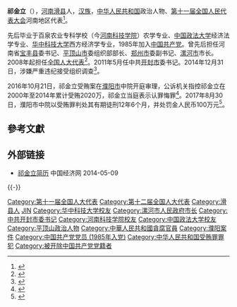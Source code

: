 '''祁金立'''（{{bd|1959年|7月20日|}}），[[河南省|河南]][[滑县|滑县]]人，[[汉族|汉族]]，[[中华人民共和国|中华人民共和国]]政治人物、[[第十一届全国人民代表大会|第十一届全国人民代表大会]]河南地区代表<ref>{{cite web|title=第十一届全国人大代表|url=http://news.xinhuanet.com/ziliao/2008-03/03/content_7708230.htm?node=36628|accessdate=2014-01-07|date=2008-03-03|publisher=新华网|archive-url=https://web.archive.org/web/20140110211415/http://news.xinhuanet.com/ziliao/2008-03/03/content_7708230.htm?node=36628|archive-date=2014-01-10|dead-url=no}}</ref>。

先后毕业于百泉农业专科学校（今[[河南科技学院|河南科技学院]]）农学专业、[[中国政法大学|中国政法大学]]经济法学专业、[[华中科技大学|华中科技大学]]西方经济学专业，1985年加入[[中国共产党|中国共产党]]。曾先后担任河南省[[宝丰县|宝丰县]]委书记、[[平顶山市|平顶山市]]委组织部部长、[[郑州市|郑州市]]委副书记、[[漯河市|漯河市]]市长。2008年起担任[[全国人民代表大会代表|全国人大代表]]<ref>{{cite news|title=全国人大代表信息-祁金立|url=http://210.82.31.1:8084/delegate/viewDelegate.action?dbid=111427|accessdate=2013-04-05|newspaper=全国人大网}}</ref>。2011年5月任中共[[开封市|开封市]]委书记。2014年12月31日，涉嫌严重违纪接受组织调查<ref>{{Cite web|title=河南开封市委书记祁金立涉严重违纪正接受调查|url=http://news.163.com/14/1231/20/AEQOI7T400014JB6.html|access-date=2014-12-31|publisher=网易|archive-url=https://web.archive.org/web/20141231185928/http://news.163.com/14/1231/20/AEQOI7T400014JB6.html|archive-date=2014-12-31|dead-url=yes}}</ref>。

2016年10月21日，祁金立受贿案在[[濮阳市|濮阳市]]中院开庭审理，公诉机关指控祁金立在2000年至2014年累计受贿2020万，祁金立当庭表示认罪悔罪<ref>{{Cite web|title=开封原市委书记祁金立受审 其被控受贿2千余万|url=http://www.boxun.com/news/gb/china/2016/10/201610211633.shtml#.WAsPNvlJLGI|accessdate=2016-10-22|date=2016-10-21|publisher=博讯网|archive-url=https://web.archive.org/web/20161022153708/http://www.boxun.com/news/gb/china/2016/10/201610211633.shtml#.WAsPNvlJLGI|archive-date=2016-10-22|dead-url=no}}</ref>。2017年8月30日，濮阳市中院以受贿罪判处其有期徒刑12年6个月，并处罚金人民币100万元<ref>{{Cite web|title=濮阳支队完成祁金立受贿一案 一审宣判警务保障任务|url=http://pyzy.hncourt.gov.cn/public/detail.php?id=8243|access-date=2022-02-12|date=2017-08-31|publisher=濮阳市中级人民法院|archive-date=2022-02-12|archive-url=https://web.archive.org/web/20220212101511/http://pyzy.hncourt.gov.cn/public/detail.php?id=8243|dead-url=no}}</ref>。

==參考文獻==
{{reflist}}
==外部链接==
*[http://district.ce.cn/zt/rwk/sf/ha/ds/201205/25/t20120525_23355231.shtml 祁金立简历] {{Wayback|url=http://district.ce.cn/zt/rwk/sf/ha/ds/201205/25/t20120525_23355231.shtml|date=20130802203816}} 中国经济网 2014-05-09

{{-}}
{{start box}}
{{s-gov|prc}}
{{s-before|[[靳克文|靳克文]]}}
{{s-title|[[漯河市人民政府|漯河市人民政府]]市长|2006年12月- 2011年5月}} 
{{s-after|[[吕清海|吕清海]]}}
{{s-ppo|cpc}}
{{s-bef|before=[[刘长春_(1953年)|刘长春]]}}
{{s-ttl|title=中国共产党开封市委员会书记|years=2011年5月–2014年12月}}
{{s-aft|after=[[吉炳伟|吉炳伟]]}}
{{end box}}
{{中共十八大到十九大期间的反腐败工作}}
{{DEFAULTSORT:QI祁}}
[[Category:第十一届全国人大代表|Category:第十一届全国人大代表]]
[[Category:第十二届全国人大代表|Category:第十二届全国人大代表]]
[[Category:滑县人|Category:滑县人]]
[[Category:祁姓|JIN]]
[[Category:华中科技大学校友|Category:华中科技大学校友]]
[[Category:漯河市人民政府市长|Category:漯河市人民政府市长]]
[[Category:中共开封市委书记|Category:中共开封市委书记]]
[[Category:河南科技学院校友|Category:河南科技学院校友]]
[[Category:中国政法大学校友|Category:中国政法大学校友]]
[[Category:平顶山政治人物|Category:平顶山政治人物]]
[[Category:中華人民共和國貪腐官員|Category:中華人民共和國貪腐官員]]
[[Category:濮阳案件|Category:濮阳案件]]
[[Category:中国共产党党员_(1985年入党)|Category:中国共产党党员 (1985年入党)]]
[[Category:中华人民共和国受贿罪罪犯|Category:中华人民共和国受贿罪罪犯]]
[[Category:被开除中国共产党党籍者|Category:被开除中国共产党党籍者]]
